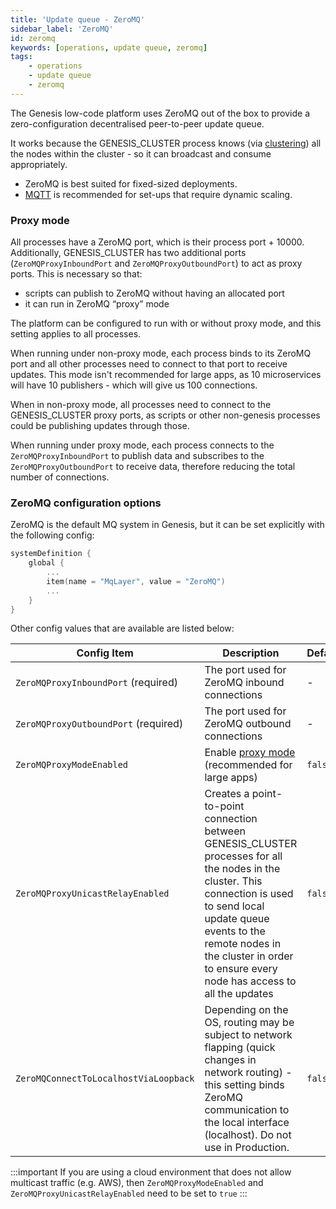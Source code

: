 ```yaml
---
title: 'Update queue - ZeroMQ'
sidebar_label: 'ZeroMQ'
id: zeromq
keywords: [operations, update queue, zeromq]
tags:
    - operations
    - update queue
    - zeromq
---
```


The Genesis low-code platform uses ZeroMQ out of the box to provide a zero-configuration decentralised peer-to-peer update queue.

It works because the GENESIS_CLUSTER process knows (via [clustering](../../../operations/clustering/overview/)) all the nodes within the cluster - so it can broadcast and consume appropriately.

- ZeroMQ is best suited for fixed-sized deployments.
- [MQTT](03_mqtt.mdx) is recommended for set-ups that require dynamic scaling.

### Proxy mode
All processes have a ZeroMQ port, which is their process port + 10000. Additionally, GENESIS_CLUSTER has two additional ports (`ZeroMQProxyInboundPort` and `ZeroMQProxyOutboundPort`) to act as proxy ports. This is necessary so that:

 - scripts can publish to ZeroMQ without having an allocated port
 - it can run in ZeroMQ “proxy” mode

The platform can be configured to run with or without proxy mode, and this setting applies to all processes.

When running under non-proxy mode, each process binds to its ZeroMQ port and all other processes need to connect to that port to receive updates. This mode isn't recommended for large apps, as 10 microservices will have 10 publishers - which will give us 100 connections.

When in non-proxy mode, all processes need to connect to the GENESIS_CLUSTER proxy ports, as scripts or other non-genesis processes could be publishing updates through those.

When running under proxy mode, each process connects to the `ZeroMQProxyInboundPort` to publish data and subscribes to the `ZeroMQProxyOutboundPort` to receive data, therefore reducing the total number of connections.

### ZeroMQ configuration options

ZeroMQ is the default MQ system in Genesis, but it can be set explicitly with the following config:

```kotlin {title="genesis-system-definition.kts"}
systemDefinition {
    global {
        ...
        item(name = "MqLayer", value = "ZeroMQ")
        ...
    }
}
```

Other config values that are available are listed below:

| Config Item | Description | Default |
| --- | --- | --- |
| `ZeroMQProxyInboundPort` (required) | The port used for ZeroMQ inbound connections | - |
| `ZeroMQProxyOutboundPort` (required) | The port used for ZeroMQ outbound connections | - |
| `ZeroMQProxyModeEnabled` | Enable [proxy mode](#proxy-mode) (recommended for large apps) | `false` |
| `ZeroMQProxyUnicastRelayEnabled` | Creates a point-to-point connection between GENESIS_CLUSTER processes for all the nodes in the cluster. This connection is used to send local update queue events to the remote nodes in the cluster in order to ensure every node has access to all the updates | `false` |
| `ZeroMQConnectToLocalhostViaLoopback` | Depending on the OS, routing may be subject to network flapping (quick changes in network routing) - this setting binds ZeroMQ communication to the local interface (localhost). Do not use in Production. | `false` |

:::important
If you are using a cloud environment that does not allow multicast traffic (e.g. AWS), then  `ZeroMQProxyModeEnabled` and `ZeroMQProxyUnicastRelayEnabled` need to be set to `true`
:::
